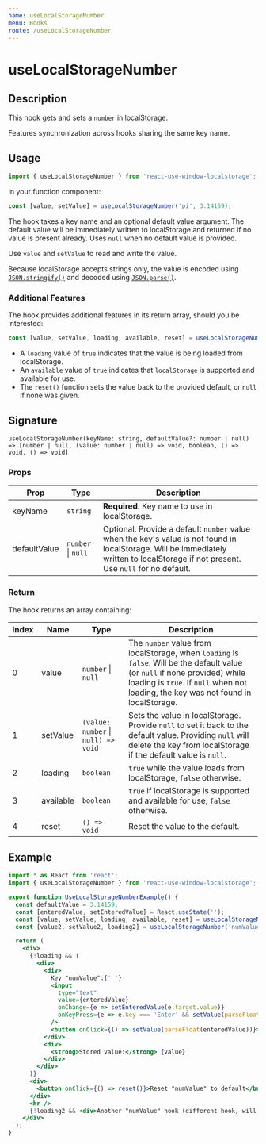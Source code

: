```yaml
---
name: useLocalStorageNumber
menu: Hooks
route: /useLocalStorageNumber
---
```



<h1>useLocalStorageNumber</h1>

## Description

This hook gets and sets a `number` in [localStorage](https://developer.mozilla.org/en-US/docs/Web/API/Window/localStorage). 

Features synchronization across hooks sharing the same key name.

## Usage

```jsx
import { useLocalStorageNumber } from 'react-use-window-localstorage';
```

In your function component:

```jsx
const [value, setValue] = useLocalStorageNumber('pi', 3.14159);
```

The hook takes a key name and an optional default value argument. The default value will be immediately written to localStorage and returned if no value is present already. Uses `null` when no default value is provided.

Use `value` and `setValue` to read and write the value.

Because localStorage accepts strings only, the value is encoded using 
[`JSON.stringify()`](https://developer.mozilla.org/en-US/docs/Web/JavaScript/Reference/Global_Objects/JSON/stringify) 
and decoded using [`JSON.parse()`](https://developer.mozilla.org/en-US/docs/Web/JavaScript/Reference/Global_Objects/JSON/parse).

### Additional Features

The hook provides additional features in its return array, should you be interested:

```jsx
const [value, setValue, loading, available, reset] = useLocalStorageNumber('pi', 3.14159);
```

- A `loading` value of `true` indicates that the value is being loaded from localStorage.
- An `available` value of `true` indicates that `localStorage` is supported and available for use. 
- The `reset()` function sets the value back to the provided default, or `null` if none was given.

## Signature

`useLocalStorageNumber(keyName: string, defaultValue?: number | null) => [number | null, (value: number | null) => void, boolean, () => void, () => void]`

### Props

| Prop | Type | Description |
|------|------|-------------|
| keyName | `string` | **Required.** Key name to use in localStorage. |
| defaultValue | `number` &#124; `null` | Optional. Provide a default `number` value when the key's value is not found in localStorage. Will be immediately written to localStorage if not present. Use `null` for no default. |

### Return

The hook returns an array containing:

| Index | Name | Type | Description |
|-------|------|------|-------------|
| 0 | value | `number` &#124; `null` | The `number` value from localStorage, when `loading` is `false`. Will be the default value (or `null` if none provided) while loading is `true`. If `null` when not loading, the key was not found in localStorage. |
| 1 | setValue | `(value: number` &#124; `null) => void` | Sets the value in localStorage. Provide `null` to set it back to the default value. Providing `null` will delete the key from localStorage if the default value is `null`. |
| 2 | loading | `boolean` | `true` while the value loads from localStorage, `false` otherwise. |
| 3 | available | `boolean` | `true` if localStorage is supported and available for use, `false` otherwise. |
| 4 | reset | `() => void` | Reset the value to the default. |

## Example

<div style={{border: 'solid 2px #67788a', padding: '20px'}}>
  <UseLocalStorageNumberExample />
</div>

```jsx
import * as React from 'react';
import { useLocalStorageNumber } from 'react-use-window-localstorage';

export function UseLocalStorageNumberExample() {
  const defaultValue = 3.14159;
  const [enteredValue, setEnteredValue] = React.useState('');
  const [value, setValue, loading, available, reset] = useLocalStorageNumber('numValue', defaultValue);
  const [value2, setValue2, loading2] = useLocalStorageNumber('numValue', defaultValue);

  return (
    <div>
      {!loading && (
        <div>
          <div>
            Key "numValue":{' '}
            <input
              type="text"
              value={enteredValue}
              onChange={e => setEnteredValue(e.target.value)}
              onKeyPress={e => e.key === 'Enter' && setValue(parseFloat(enteredValue))}
            />
            <button onClick={() => setValue(parseFloat(enteredValue))}>Set</button>
          </div>
          <div>
            <strong>Stored value:</strong> {value}
          </div>
        </div>
      )}
      <div>
        <button onClick={() => reset()}>Reset "numValue" to default</button>
      </div>
      <hr />
      {!loading2 && <div>Another "numValue" hook (different hook, will synchronize): {value2}</div>}
    </div>
  );
}
```